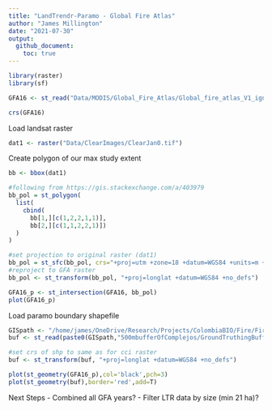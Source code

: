 ```yaml
---
title: "LandTrendr-Paramo - Global Fire Atlas"
author: "James Millington"
date: "2021-07-30"
output: 
  github_document:
    toc: true
---
```



```r
library(raster)
library(sf)

GFA16 <- st_read("Data/MODIS/Global_Fire_Atlas/Global_fire_atlas_V1_ignitions_2016/Global_fire_atlas_V1_ignitions_2016.shp")

crs(GFA16)

```

Load landsat raster
```r
dat1 <- raster("Data/ClearImages/ClearJan0.tif")
```

Create polygon of our max study extent
```r
bb <- bbox(dat1)

#following from https://gis.stackexchange.com/a/403979
bb_pol = st_polygon(
  list(
    cbind(
      bb[1,][c(1,2,2,1,1)], 
      bb[2,][c(1,1,2,2,1)])
  )
)

#set projection to original raster (dat1)
bb_pol = st_sfc(bb_pol, crs="+proj=utm +zone=18 +datum=WGS84 +units=m +no_defs +ellps=WGS84 +towgs84=0,0,0")
#reproject to GFA raster
bb_pol <- st_transform(bb_pol, "+proj=longlat +datum=WGS84 +no_defs")
```


```r

GFA16_p <- st_intersection(GFA16, bb_pol)
plot(GFA16_p)

```

Load paramo boundary shapefile
```r
GISpath <- "/home/james/OneDrive/Research/Projects/ColombiaBIO/Fire/Fire GIS Files/" #linux
buf <- st_read(paste0(GISpath,"500mbufferOfComplejos/GroundTruthingBuffer500m.shp"))

#set crs of shp to same as for cci raster
buf <- st_transform(buf, "+proj=longlat +datum=WGS84 +no_defs")
```


```r

plot(st_geometry(GFA16_p),col='black',pch=3)
plot(st_geometry(buf),border='red',add=T)

```

Next Steps
- Combined all GFA years?
- Filter LTR data by size (min 21 ha)?

